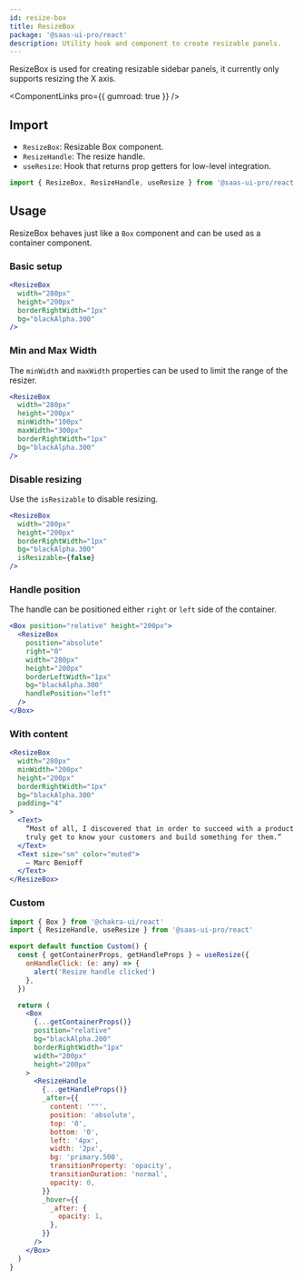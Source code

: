 ```yaml
---
id: resize-box
title: ResizeBox
package: '@saas-ui-pro/react'
description: Utility hook and component to create resizable panels.
---
```


ResizeBox is used for creating resizable sidebar panels, it currently only supports resizing the X axis.

<ComponentLinks pro={{ gumroad: true }} />

## Import

- `ResizeBox`: Resizable Box component.
- `ResizeHandle`: The resize handle.
- `useResize`: Hook that returns prop getters for low-level integration.

```js
import { ResizeBox, ResizeHandle, useResize } from '@saas-ui-pro/react'
```

## Usage

ResizeBox behaves just like a `Box` component and can be used as a container component.

### Basic setup

```jsx
<ResizeBox
  width="280px"
  height="200px"
  borderRightWidth="1px"
  bg="blackAlpha.300"
/>
```

### Min and Max Width

The `minWidth` and `maxWidth` properties can be used to limit the range of the resizer.

```jsx
<ResizeBox
  width="280px"
  height="200px"
  minWidth="100px"
  maxWidth="300px"
  borderRightWidth="1px"
  bg="blackAlpha.300"
/>
```

### Disable resizing

Use the `isResizable` to disable resizing.

```jsx
<ResizeBox
  width="280px"
  height="200px"
  borderRightWidth="1px"
  bg="blackAlpha.300"
  isResizable={false}
/>
```

### Handle position

The handle can be positioned either `right` or `left` side of the container.

```jsx
<Box position="relative" height="200px">
  <ResizeBox
    position="absolute"
    right="0"
    width="280px"
    height="200px"
    borderLeftWidth="1px"
    bg="blackAlpha.300"
    handlePosition="left"
  />
</Box>
```

### With content

```jsx
<ResizeBox
  width="280px"
  minWidth="200px"
  height="200px"
  borderRightWidth="1px"
  bg="blackAlpha.300"
  padding="4"
>
  <Text>
    “Most of all, I discovered that in order to succeed with a product you must
    truly get to know your customers and build something for them.”
  </Text>
  <Text size="sm" color="muted">
    – Marc Benioff
  </Text>
</ResizeBox>
```

### Custom

```jsx
import { Box } from '@chakra-ui/react'
import { ResizeHandle, useResize } from '@saas-ui-pro/react'

export default function Custom() {
  const { getContainerProps, getHandleProps } = useResize({
    onHandleClick: (e: any) => {
      alert('Resize handle clicked')
    },
  })

  return (
    <Box
      {...getContainerProps()}
      position="relative"
      bg="blackAlpha.200"
      borderRightWidth="1px"
      width="200px"
      height="200px"
    >
      <ResizeHandle
        {...getHandleProps()}
        _after={{
          content: '""',
          position: 'absolute',
          top: '0',
          bottom: '0',
          left: '4px',
          width: '2px',
          bg: 'primary.500',
          transitionProperty: 'opacity',
          transitionDuration: 'normal',
          opacity: 0,
        }}
        _hover={{
          _after: {
            opacity: 1,
          },
        }}
      />
    </Box>
  )
}
```
